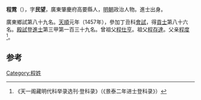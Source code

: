 '''程霓'''（{{bd|1431年||？}}），字'''民望'''，廣東肇慶府高要縣人，[[明朝|明朝]]政治人物。進士出身。

廣東鄉試第八十九名。[[天顺_(明朝)|天順]]元年（1457年），參加丁丑科[[會試|會試]]，得[[貢士|貢士]]第八十六名。[[殿試|殿試]]登[[進士|進士]]第三甲第一百三十九名。曾祖父[[程仕亨|程仕亨]]。祖父[[程存達|程存達]]。父亲[[程度|程度]]<ref>《天一阁藏明代科举录选刊·登科录》（《景泰二年进士登科录》）</ref>。

[[Category:程姓|Category:程姓]]

==参考==
{{reflist}}
{{明朝人物小作品}}
{{天順元年丁丑科殿試金榜}}